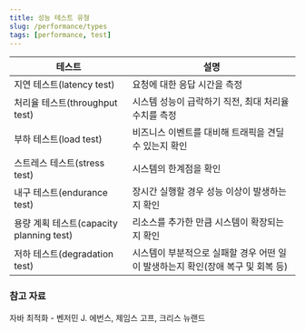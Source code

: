 ```yaml
---
title: 성능 테스트 유형
slug: /performance/types
tags: [performance, test]
---
```


| 테스트 | 설명 |
| --- | --- |
| 지연 테스트(latency test) | 요청에 대한 응답 시간을 측정 |
| 처리율 테스트(throughput test) | 시스템 성능이 급락하기 직전, 최대 처리율 수치를 측정 |
| 부하 테스트(load test) | 비즈니스 이벤트를 대비해 트래픽을 견딜 수 있는지 확인 |
| 스트레스 테스트(stress test) | 시스템의 한계점을 확인 |
| 내구 테스트(endurance test) | 장시간 실행할 경우 성능 이상이 발생하는지 확인 |
| 용량 계획 테스트(capacity planning test) | 리소스를 추가한 만큼 시스템이 확장되는지 확인 |
| 저하 테스트(degradation test) | 시스템이 부분적으로 실패할 경우 어떤 일이 발생하는지 확인(장애 복구 및 회복 등) |

### 참고 자료

자바 최적화 - 벤저민 J. 에번스, 제임스 고프, 크리스 뉴랜드  